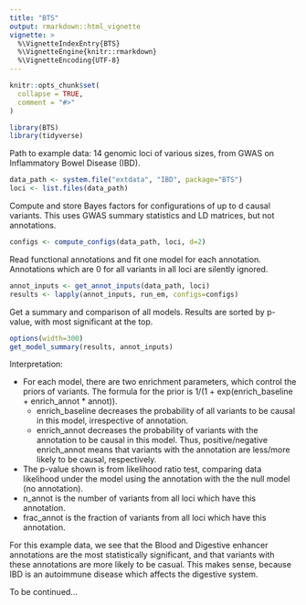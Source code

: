 ---
title: "BTS"
output: rmarkdown::html_vignette
vignette: >
  %\VignetteIndexEntry{BTS}
  %\VignetteEngine{knitr::rmarkdown}
  %\VignetteEncoding{UTF-8}
---

```{r, include = FALSE}
knitr::opts_chunk$set(
  collapse = TRUE,
  comment = "#>"
)
```

```{r setup, warning=FALSE}
library(BTS)
library(tidyverse)
```

Path to example data: 14 genomic loci of various sizes, from GWAS on Inflammatory Bowel Disease (IBD).
```{r data}
data_path <- system.file("extdata", "IBD", package="BTS")
loci <- list.files(data_path)
```

Compute and store Bayes factors for configurations of up to d causal variants. This uses GWAS
summary statistics and LD matrices, but not annotations.
```{r configs}
configs <- compute_configs(data_path, loci, d=2)
```

Read functional annotations and fit one model for each annotation. Annotations which are 0 for all
variants in all loci are silently ignored.
```{r model, message=FALSE, results='hide'}
annot_inputs <- get_annot_inputs(data_path, loci)
results <- lapply(annot_inputs, run_em, configs=configs)
```

Get a summary and comparison of all models. Results are sorted by p-value, with most significant
at the top.
```{r summary}
options(width=300)
get_model_summary(results, annot_inputs)
```

Interpretation:

* For each model, there are two enrichment parameters, which control the priors of variants.
The formula for the prior is 1/(1 + exp(enrich_baseline + enrich_annot * annot)).
    + enrich_baseline decreases the probability of all variants to be causal in this model,
    irrespective of annotation.
    + enrich_annot decreases the probability of variants with the annotation to be causal in this
    model. Thus, positive/negative enrich_annot means that variants with the annotation are
    less/more likely to be causal, respectively.
* The p-value shown is from likelihood ratio test, comparing data likelihood under the model
using the annotation with the the null model (no annotation).
* n_annot is the number of variants from all loci which have this annotation.
* frac_annot is the fraction of variants from all loci which have this annotation.

For this example data, we see that the Blood and Digestive enhancer annotations are the most statistically
significant, and that variants with these annotations are more likely to be casual. This makes sense,
because IBD is an autoimmune disease which affects the digestive system.


To be continued...


